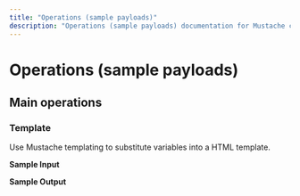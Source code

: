 ```yaml
---
title: "Operations (sample payloads)"
description: "Operations (sample payloads) documentation for Mustache connector"
---
```


# Operations (sample payloads)

## Main operations

### Template

Use Mustache templating to substitute variables into a HTML template.

**Sample Input**

**Sample Output**
